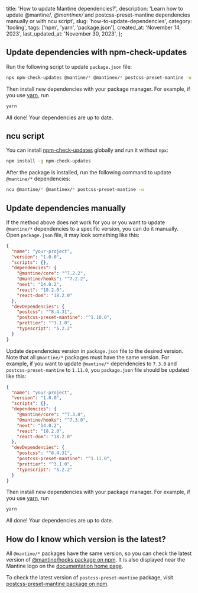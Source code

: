 
  title: 'How to update Mantine dependencies?',
  description:
    'Learn how to update @mantine/*, @mantinex/* and postcss-preset-mantine dependencies manually or with ncu script',
  slug: 'how-to-update-dependencies',
  category: 'tooling',
  tags: ['npm', 'yarn', 'package.json'],
  created_at: 'November 14, 2023',
  last_updated_at: 'November 30, 2023',
};


## Update dependencies with npm-check-updates

Run the following script to update `package.json` file:

```sh
npx npm-check-updates @mantine/* @mantinex/* postcss-preset-mantine -u
```

Then install new dependencies with your package manager. For example, if
you use [yarn](https://yarnpkg.com/), run

```sh
yarn
```

All done! Your dependencies are up to date.

## ncu script

You can install [npm-check-updates](https://www.npmjs.com/package/npm-check-updates)
globally and run it without `npx`:

```sh
npm install -g npm-check-updates
```

After the package is installed, run the following command to update `@mantine/*`
dependencies:

```sh
ncu @mantine/* @mantinex/* postcss-preset-mantine -u
```

## Update dependencies manually

If the method above does not work for you or you want to update `@mantine/*` dependencies
to a specific version, you can do it manually. Open `package.json` file, it may look
something like this:

```json
{
  "name": "your-project",
  "version": "1.0.0",
  "scripts": {},
  "dependencies": {
    "@mantine/core": "^7.2.2",
    "@mantine/hooks": "^7.2.2",
    "next": "14.0.2",
    "react": "18.2.0",
    "react-dom": "18.2.0"
  },
  "devDependencies": {
    "postcss": "^8.4.31",
    "postcss-preset-mantine": "^1.10.0",
    "prettier": "^3.1.0",
    "typescript": "5.2.2"
  }
}
```

Update dependencies version in `package.json` file to the desired version.
Note that all `@mantine/*` packages must have the same version.
For example, if you want to update `@mantine/*` dependencies to `7.3.0` and
`postcss-preset-mantine` to `1.11.0`, you `package.json` file should be
updated like this:

```json
{
  "name": "your-project",
  "version": "1.0.0",
  "scripts": {},
  "dependencies": {
    "@mantine/core": "^7.3.0",
    "@mantine/hooks": "^7.3.0",
    "next": "14.0.2",
    "react": "18.2.0",
    "react-dom": "18.2.0"
  },
  "devDependencies": {
    "postcss": "^8.4.31",
    "postcss-preset-mantine": "^1.11.0",
    "prettier": "^3.1.0",
    "typescript": "5.2.2"
  }
}
```

Then install new dependencies with your package manager. For example, if
you use [yarn](https://yarnpkg.com/), run

```sh
yarn
```

All done! Your dependencies are up to date.

## How do I know which version is the latest?

All `@mantine/*` packages have the same version, so you can check the latest
version of [@mantine/hooks package on npm](https://www.npmjs.com/package/@mantine/hooks). It
is also displayed near the Mantine logo on the [documentation home page](https://mantine.dev).

To check the latest version of `postcss-preset-mantine` package, visit
[postcss-preset-mantine package on npm](https://www.npmjs.com/package/postcss-preset-mantine).
